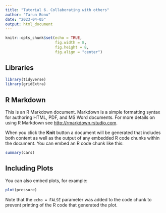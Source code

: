 ```yaml
---
title: "Tutorial 6. Collaborating with others"
author: "Tarun Bonu"
date: "2023-04-05"
output: html_document
---
```


```r
knitr::opts_chunk$set(echo = TRUE,
                      fig.width = 8,
                      fig.height = 8,
                      fig.align = "center")
```

## Libraries

```r
library(tidyverse)
library(gridExtra)
```



## R Markdown

This is an R Markdown document. Markdown is a simple formatting syntax for authoring HTML, PDF, and MS Word documents. For more details on using R Markdown see <http://rmarkdown.rstudio.com>.

When you click the **Knit** button a document will be generated that includes both content as well as the output of any embedded R code chunks within the document. You can embed an R code chunk like this:

```r
summary(cars)
```

## Including Plots

You can also embed plots, for example:

```r
plot(pressure)
```

Note that the `echo = FALSE` parameter was added to the code chunk to prevent printing of the R code that generated the plot.
